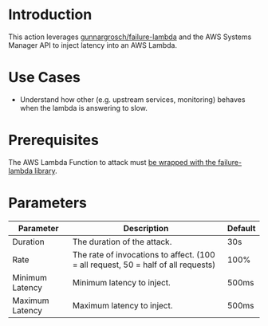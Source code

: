 # Introduction

This action leverages [gunnargrosch/failure-lambda](https://github.com/gunnargrosch/failure-lambda) and the AWS Systems Manager API to inject latency into an AWS Lambda.

# Use Cases

- Understand how other (e.g. upstream services, monitoring) behaves when the lambda is answering to slow.

# Prerequisites

The AWS Lambda Function to attack must [be wrapped with the failure-lambda library](https://github.com/gunnargrosch/failure-lambda#how-to-install-with-parameter-in-ssm-parameter-store).

# Parameters

| Parameter       | Description                                                                       | Default |
| --------------- | --------------------------------------------------------------------------------- | ------- |
| Duration        | The duration of the attack.                                                       | 30s     |
| Rate            | The rate of invocations to affect. (100 = all request, 50 = half of all requests) | 100%    |
| Minimum Latency | Minimum latency to inject.                                                        | 500ms   |
| Maximum Latency | Maximum latency to inject.                                                        | 500ms   |
